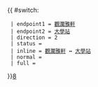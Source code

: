 {{ #switch: {{{format|}}}
  | endpoint1 = [[觀瀾雅軒]]
  | endpoint2 = [[馬料水公共運輸交匯處|大學站]]
  | direction = 2
  | status =
  | inline = [[觀瀾雅軒]] ↔ [[馬料水公共運輸交匯處|大學站]]
  | normal =
  | full =
}}<noinclude>[[category:新界居民巴士路線模板|8]]</noinclude>
